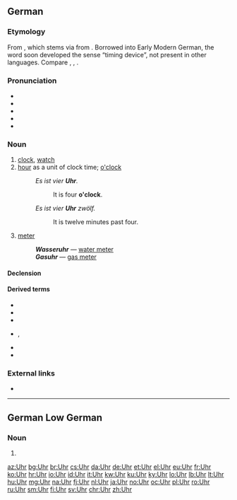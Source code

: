 ==German==

===Etymology===
From {{etyl|gml|de}} {{term|ūre|lang=gml}}, which stems via {{etyl|dum|de}} from {{etyl|la|de}} {{term|hōra||hour|lang=la}}. Borrowed into Early Modern German, the word soon developed the sense “timing device”, not present in other languages. Compare {{etyl|nl|-}} {{term|uur|lang=nl}}, {{etyl|en|-}} {{term|hour|lang=en}}, {{etyl|fr|-}} {{term|heure|lang=fr}}.

===Pronunciation===
* {{IPA|/ʔuːɐ̯/|lang=de}}
* {{audio|De-Uhr.ogg|audio (Germany)|lang=de}}
* {{audio|De-at-Uhr.ogg|audio (Austria)|lang=de}}
* {{homophones|lang=de|ur-|Ur}}
* {{rhymes|uːɐ̯|lang=de}}

===Noun===
{{de-noun|f||Uhren}}

# [[clock]], [[watch]] {{gloss|timing device}}
# [[hour]] as a unit of clock time; [[o'clock]]
#: ''Es ist vier '''Uhr'''.''
#:: It is four '''o'clock'''.
#: ''Es ist vier '''Uhr''' zwölf.''
#:: It is twelve minutes past four.
# {{context|in compounds|lang=de}} [[meter]] {{gloss|a kind of measuring instrument, typically for water and gas consumption}}
#: '''''Wasseruhr''''' — [[water meter]]
#: '''''Gasuhr''''' — [[gas meter]]

====Declension====
{{de-decl-noun-f|en}}

====Derived terms====
{{der-top}}
* {{l|de|Kirchturmuhr|gloss=church tower clock}}
* {{l|de|Kontrolluhr}}
* {{l|de|rund um die Uhr|gloss=around the clock, 24/7}}
{{der-mid}}
* {{l|de|Stechuhr}}, {{l|de|Stempeluhr|gloss=time clock, punch clock}}
* {{l|de|Uhrmacher|gloss=clockmaker, watchmaker, horologist}}
* {{l|de|Uhrwerk|gloss=clockwork}}
{{der-bottom}}

===External links===
* {{R:Duden}}

----

==German Low German==

===Noun===
{{nds-de-noun|g=n}}

# {{alternative spelling of|Ur|lang=nds-de}}

[[az:Uhr]]
[[bg:Uhr]]
[[br:Uhr]]
[[cs:Uhr]]
[[da:Uhr]]
[[de:Uhr]]
[[et:Uhr]]
[[el:Uhr]]
[[eu:Uhr]]
[[fr:Uhr]]
[[ko:Uhr]]
[[hr:Uhr]]
[[io:Uhr]]
[[id:Uhr]]
[[it:Uhr]]
[[kw:Uhr]]
[[ku:Uhr]]
[[ky:Uhr]]
[[lo:Uhr]]
[[lb:Uhr]]
[[lt:Uhr]]
[[hu:Uhr]]
[[mg:Uhr]]
[[na:Uhr]]
[[fj:Uhr]]
[[nl:Uhr]]
[[ja:Uhr]]
[[no:Uhr]]
[[oc:Uhr]]
[[pl:Uhr]]
[[ro:Uhr]]
[[ru:Uhr]]
[[sm:Uhr]]
[[fi:Uhr]]
[[sv:Uhr]]
[[chr:Uhr]]
[[zh:Uhr]]